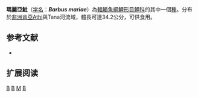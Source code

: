 {{Speciesbox 
| taxon = Barbus mariae
| status = DD
| status_system = IUCN3.1
| authority = [[Holly|Holly]], 1929
| synonyms = *''Barbus rhinoceros''<br /><small>Copley, 1938</small> ''
}}

'''瑪麗亞魮'''（[[学名|学名]]：'''''Barbus mariae'''''）為[[輻鰭魚綱|輻鰭魚綱]][[鯉形目|鯉形目]][[鯉科|鯉科]]的其中一個[[種|種]]。分布於[[非洲|非洲]][[肯亞|肯亞]]Athi與Tana河流域，體長可達34.2公分，可供食用。

== 参考文献 ==
*{{FishBase_species|genus=Barbus|species=mariae|year=2011|month=12}}

== 扩展阅读 ==
{{refbegin}}
{{wikispecies-inline|Barbus mariae|瑪麗亞魮}}
{{refend}}
{{Taxonbar|from=Q135202}}

[[Category:IUCN红色名录数据缺乏物种|B]]
[[Category:食用鱼|B]]
[[Category:魮屬|M]]
[[Category:1926年描述的魚類|B]]

{{魚類小作品}}